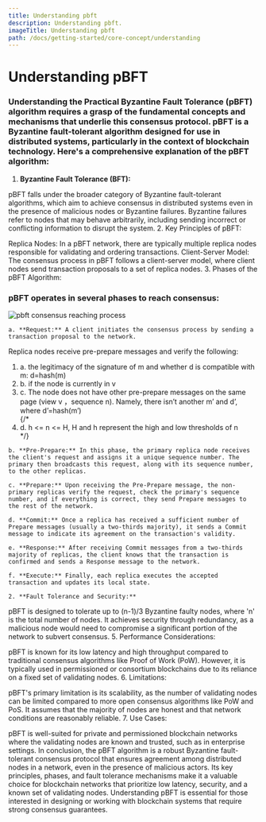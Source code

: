 ```yaml
---
title: Understanding pbft
description: Understanding pbft.
imageTitle: Understanding pbft
path: /docs/getting-started/core-concept/understanding
---
```


# Understanding pBFT

### Understanding the Practical Byzantine Fault Tolerance (pBFT) algorithm requires a grasp of the fundamental concepts and mechanisms that underlie this consensus protocol. pBFT is a Byzantine fault-tolerant algorithm designed for use in distributed systems, particularly in the context of blockchain technology. Here's a comprehensive explanation of the pBFT algorithm:

1. **Byzantine Fault Tolerance (BFT):**

pBFT falls under the broader category of Byzantine fault-tolerant algorithms, which aim to achieve consensus in distributed systems even in the presence of malicious nodes or Byzantine failures. Byzantine failures refer to nodes that may behave arbitrarily, including sending incorrect or conflicting information to disrupt the system. 2. Key Principles of pBFT:

Replica Nodes: In a pBFT network, there are typically multiple replica nodes responsible for validating and ordering transactions. Client-Server Model: The consensus process in pBFT follows a client-server model, where client nodes send transaction proposals to a set of replica nodes. 3. Phases of the pBFT Algorithm:

### pBFT operates in several phases to reach consensus:

![pbft consensus reaching process](/assets/images/docs/getting-started/core-concept/pbft-consensus.webp)

    a. **Request:** A client initiates the consensus process by sending a transaction proposal to the network.

Replica nodes receive pre-prepare messages and verify the following:
    <ol className="ml-10">
        <li>a.  the legitimacy of the signature of m and whether d is compatible with m: d=hash(m)</li>
        <li>b.  if the node is currently in v</li>
        <li>c.  The node does not have other pre-prepare messages on the same page (view v ，sequence n). Namely, there isn’t another m’ and d’, where d’=hash(m’)</li>
        {/* <li>d\. h <= n <\= H, H and h represent the high and low thresholds of n</li> */}
    </ol>

    b. **Pre-Prepare:** In this phase, the primary replica node receives the client's request and assigns it a unique sequence number. The primary then broadcasts this request, along with its sequence number, to the other replicas.

    c. **Prepare:** Upon receiving the Pre-Prepare message, the non-primary replicas verify the request, check the primary's sequence number, and if everything is correct, they send Prepare messages to the rest of the network.

    d. **Commit:** Once a replica has received a sufficient number of Prepare messages (usually a two-thirds majority), it sends a Commit message to indicate its agreement on the transaction's validity.

    e. **Response:** After receiving Commit messages from a two-thirds majority of replicas, the client knows that the transaction is confirmed and sends a Response message to the network.

    f. **Execute:** Finally, each replica executes the accepted transaction and updates its local state.

    2. **Fault Tolerance and Security:**

pBFT is designed to tolerate up to (n-1)/3 Byzantine faulty nodes, where 'n' is the total number of nodes. It achieves security through redundancy, as a malicious node would need to compromise a significant portion of the network to subvert consensus. 5. Performance Considerations:

pBFT is known for its low latency and high throughput compared to traditional consensus algorithms like Proof of Work (PoW). However, it is typically used in permissioned or consortium blockchains due to its reliance on a fixed set of validating nodes. 6. Limitations:

pBFT's primary limitation is its scalability, as the number of validating nodes can be limited compared to more open consensus algorithms like PoW and PoS. It assumes that the majority of nodes are honest and that network conditions are reasonably reliable. 7. Use Cases:

pBFT is well-suited for private and permissioned blockchain networks where the validating nodes are known and trusted, such as in enterprise settings. In conclusion, the pBFT algorithm is a robust Byzantine fault-tolerant consensus protocol that ensures agreement among distributed nodes in a network, even in the presence of malicious actors. Its key principles, phases, and fault tolerance mechanisms make it a valuable choice for blockchain networks that prioritize low latency, security, and a known set of validating nodes. Understanding pBFT is essential for those interested in designing or working with blockchain systems that require strong consensus guarantees.
